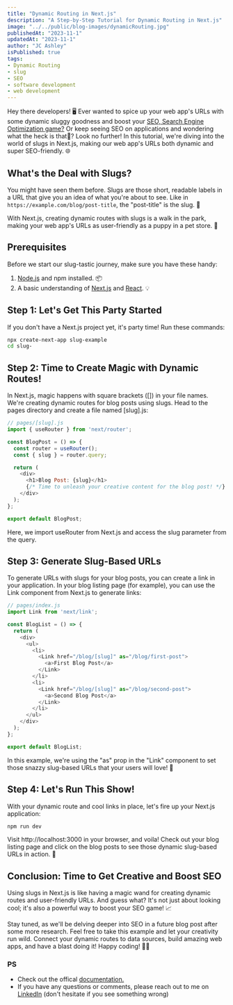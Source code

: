```yaml
---
title: "Dynamic Routing in Next.js"
description: "A Step-by-Step Tutorial for Dynamic Routing in Next.js"
image: "../../public/blog-images/dynamicRouting.jpg"
publishedAt: "2023-11-1"
updatedAt: "2023-11-1"
author: "JC Ashley"
isPublished: true
tags: 
- Dynamic Routing
- slug
- SEO
- software development
- web development
---
```



Hey there developers! 🖥️ Ever wanted to spice up your web app's URLs with some dynamic sluggy goodness and boost your [SEO, Search Engine Optimization game?](https://developers.google.com/search/docs/fundamentals/seo-starter-guide) Or keep seeing SEO on applications and wondering what the heck is that🤔? Look no further! In this tutorial, we're diving into the world of slugs in Next.js, making our web app's URLs both dynamic and super SEO-friendly. 🌐

## What's the Deal with Slugs?

You might have seen them before. Slugs are those short, readable labels in a URL that give you an idea of what you're about to see. Like in `https://example.com/blog/post-title`, the "post-title" is the slug. 🐌

With Next.js, creating dynamic routes with slugs is a walk in the park, making your web app's URLs as user-friendly as a puppy in a pet store. 🐶

## Prerequisites

Before we start our slug-tastic journey, make sure you have these handy:

1. [Node.js](https://nodejs.org/en) and npm installed. 📦
2. A basic understanding of [Next.js](https://nextjs.org/) and [React](https://react.dev/). 💡

## Step 1: Let's Get This Party Started

If you don't have a Next.js project yet, it's party time! Run these commands:

```bash
npx create-next-app slug-example
cd slug-
```

## Step 2: Time to Create Magic with Dynamic Routes!
In Next.js, magic happens with square brackets ([]) in your file names. We're creating dynamic routes for blog posts using slugs. Head to the pages directory and create a file named [slug].js:

```js
// pages/[slug].js
import { useRouter } from 'next/router';

const BlogPost = () => {
  const router = useRouter();
  const { slug } = router.query;

  return (
    <div>
      <h1>Blog Post: {slug}</h1>
      {/* Time to unleash your creative content for the blog post! */}
    </div>
  );
};

export default BlogPost;
```
Here, we import useRouter from Next.js and access the slug parameter from the query.

## Step 3: Generate Slug-Based URLs
To generate URLs with slugs for your blog posts, you can create a link in your application. In your blog listing page (for example), you can use the Link component from Next.js to generate links:

```js
// pages/index.js
import Link from 'next/link';

const BlogList = () => {
  return (
    <div>
      <ul>
        <li>
          <Link href="/blog/[slug]" as="/blog/first-post">
            <a>First Blog Post</a>
          </Link>
        </li>
        <li>
          <Link href="/blog/[slug]" as="/blog/second-post">
            <a>Second Blog Post</a>
          </Link>
        </li>
      </ul>
    </div>
  );
};

export default BlogList;
```

In this example, we're using the "as" prop in the "Link" component to set those snazzy slug-based URLs that your users will love! 🚗

## Step 4: Let's Run This Show!
With your dynamic route and cool links in place, let's fire up your Next.js application:

```bash
npm run dev
```

Visit http://localhost:3000 in your browser, and voila! Check out your blog listing page and click on the blog posts to see those dynamic slug-based URLs in action. 🌟

## Conclusion: Time to Get Creative and Boost SEO
Using slugs in Next.js is like having a magic wand for creating dynamic routes and user-friendly URLs. And guess what? It's not just about looking cool; it's also a powerful way to boost your SEO game! 📈 

Stay tuned, as we'll be delving deeper into SEO in a future blog post after some more research. Feel free to take this example and let your creativity run wild. Connect your dynamic routes to data sources, build amazing web apps, and have a blast doing it! Happy coding! 🎉🚀

### PS 
- Check out the offical [documentation.](https://nextjs.org/docs/app/building-your-application/routing/dynamic-routes)
- If you have any questions or comments, please reach out to me on [LinkedIn](https://www.linkedin.com/in/jeremy-ashley-webdev/) (don't hesitate if you see something wrong)